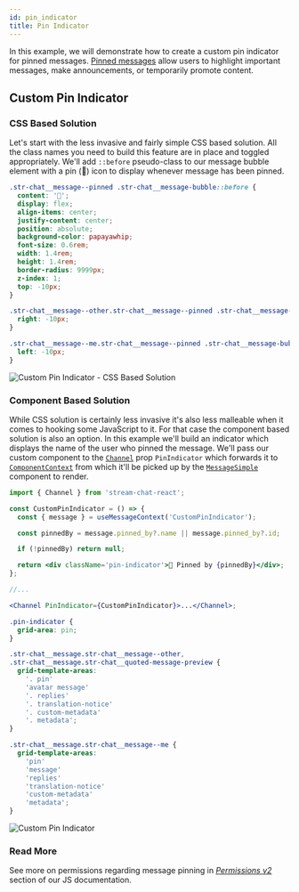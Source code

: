 ```yaml
---
id: pin_indicator
title: Pin Indicator
---
```



In this example, we will demonstrate how to create a custom pin indicator for pinned messages. [Pinned messages](https://getstream.io/chat/docs/javascript/pinned_messages/?language=javascript) allow users to highlight important messages, make announcements, or temporarily promote content.

## Custom Pin Indicator

### CSS Based Solution

Let's start with the less invasive and fairly simple CSS based solution. All the class names you need to build this feature are in place and toggled appropriately. We'll add `::before` pseudo-class to our message bubble element with a pin (📌) icon to display whenever message has been pinned.

```css
.str-chat__message--pinned .str-chat__message-bubble::before {
  content: '📌';
  display: flex;
  align-items: center;
  justify-content: center;
  position: absolute;
  background-color: papayawhip;
  font-size: 0.6rem;
  width: 1.4rem;
  height: 1.4rem;
  border-radius: 9999px;
  z-index: 1;
  top: -10px;
}

.str-chat__message--other.str-chat__message--pinned .str-chat__message-bubble::before {
  right: -10px;
}

.str-chat__message--me.str-chat__message--pinned .str-chat__message-bubble::before {
  left: -10px;
}
```

![Custom Pin Indicator - CSS Based Solution](../../assets/custom-pin-indicator-css.png)

### Component Based Solution

While CSS solution is certainly less invasive it's also less malleable when it comes to hooking some JavaScript to it. For that case the component based solution is also an option. In this example we'll build an indicator which displays the name of the user who pinned the message. We'll pass our custom component to the [`Channel`](../../components/core-components/channel.mdx) prop `PinIndicator` which forwards it to [`ComponentContext`](../../components/contexts/component-context.mdx) from which it'll be picked up by the [`MessageSimple`](../../components/message-components/message-ui.mdx) component to render.

<Tabs groupId="example">
<TabItem value="js" label="React">

```jsx
import { Channel } from 'stream-chat-react';

const CustomPinIndicator = () => {
  const { message } = useMessageContext('CustomPinIndicator');

  const pinnedBy = message.pinned_by?.name || message.pinned_by?.id;

  if (!pinnedBy) return null;

  return <div className='pin-indicator'>📌 Pinned by {pinnedBy}</div>;
};

//...

<Channel PinIndicator={CustomPinIndicator}>...</Channel>;
```

</TabItem>
<TabItem value="css" label="CSS">

```css
.pin-indicator {
  grid-area: pin;
}

.str-chat__message.str-chat__message--other,
.str-chat__message.str-chat__quoted-message-preview {
  grid-template-areas:
    '. pin'
    'avatar message'
    '. replies'
    '. translation-notice'
    '. custom-metadata'
    '. metadata';
}

.str-chat__message.str-chat__message--me {
  grid-template-areas:
    'pin'
    'message'
    'replies'
    'translation-notice'
    'custom-metadata'
    'metadata';
}
```

</TabItem>
</Tabs>

![Custom Pin Indicator](../../assets/custom-pin-indicator.png)

### Read More

See more on permissions regarding message pinning in [_Permissions v2_](https://getstream.io/chat/docs/react/user_permissions/?language=javascript) section of our JS documentation.
